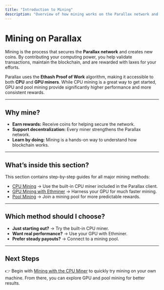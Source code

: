 ```yaml
---
title: "Introduction to Mining"
description: "Overview of how mining works on the Parallax network and guides to help you get started."
---
```


# Mining on Parallax

Mining is the process that secures the **Parallax network** and creates new coins. By contributing your computing power, you help validate transactions, maintain the blockchain, and are rewarded with laxes for your efforts.

Parallax uses the **Ethash Proof of Work** algorithm, making it accessible to both **CPU** and **GPU miners**. While CPU mining is a great way to get started, GPU and pool mining provide significantly higher performance and more consistent rewards.

---

## Why mine?

- **Earn rewards:** Receive coins for helping secure the network.  
- **Support decentralization:** Every miner strengthens the Parallax network.  
- **Learn by doing:** Mining is a hands-on way to understand how blockchain works.  

---

## What’s inside this section?

This section contains step-by-step guides for all major mining methods:

- [CPU Mining](./cpu) → Use the built-in CPU miner included in the Parallax client.  
- [GPU Mining with Ethminer](./gpu) → Harness your GPU for much faster mining.  
- [Pool Mining](./pool) → Join a mining pool for more predictable rewards.  

---

## Which method should I choose?

- **Just starting out?** → Try the built-in CPU miner.  
- **Want real performance?** → Use your GPU with Ethminer.  
- **Prefer steady payouts?** → Connect to a mining pool.  

---

## Next Steps

👉 Begin with [Mining with the CPU Miner](./cpu) to quickly try mining on your own machine. From there, you can explore GPU and pool mining for better results.

